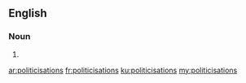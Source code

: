 ==English==

===Noun===
{{head|en|plural}}

# {{plural of|politicisation|lang=en}}

[[ar:politicisations]]
[[fr:politicisations]]
[[ku:politicisations]]
[[my:politicisations]]